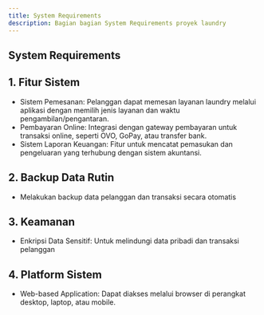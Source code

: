 ```yaml
---
title: System Requirements
description: Bagian bagian System Requirements proyek laundry
---
```


## System Requirements

## 1. Fitur Sistem 
  * Sistem Pemesanan: Pelanggan dapat memesan layanan laundry melalui aplikasi dengan memilih jenis layanan dan waktu pengambilan/pengantaran.
  * Pembayaran Online: Integrasi dengan gateway pembayaran untuk transaksi online, seperti OVO, GoPay, atau transfer bank.
  * Sistem Laporan Keuangan: Fitur untuk mencatat pemasukan dan pengeluaran yang terhubung dengan sistem akuntansi.

## 2. Backup Data Rutin 
  * Melakukan backup data pelanggan dan transaksi secara otomatis

## 3. Keamanan
  * Enkripsi Data Sensitif: Untuk melindungi data pribadi dan transaksi pelanggan

## 4. Platform Sistem
  * Web-based Application: Dapat diakses melalui browser di perangkat desktop, laptop, atau mobile.
